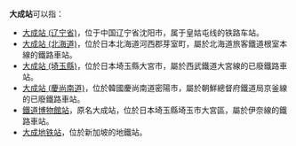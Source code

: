 '''大成站'''可以指：
* [[大成站_(辽宁省)|大成站 (辽宁省)]]，位于中国辽宁省沈阳市，属于皇姑屯线的铁路车站。
* [[大成站_(北海道)|大成站 (北海道)]]，位於日本北海道河西郡芽室町，屬於北海道旅客鐵道根室本線的鐵路車站。
* [[大成站_(埼玉縣)|大成站 (埼玉縣)]]，位於日本埼玉縣大宮市，屬於西武鐵道大宮線的已廢鐵路車站。
* [[大成站_(慶尚南道)|大成站 (慶尚南道)]]，位於韓國慶尚南道密陽市，屬於朝鮮總督府鐵道局京釜線的已廢鐵路車站。
* [[鐵道博物館站|鐵道博物館站]]，原名大成站，位於日本埼玉縣埼玉市大宮區，屬於伊奈線的鐵路車站。
* [[大成地铁站|大成地铁站]]，位於新加坡的地鐵站。
{{disambig|cat=三字車站名消歧義}}